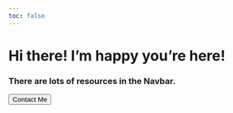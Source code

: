 ```yaml
---
toc: false
---
```



# Hi there! I'm happy you're here!

### There are lots of resources in the Navbar.




<div class="callToAction"><a href="../contactMe.html"><button type="button">Contact Me</button></a></div>